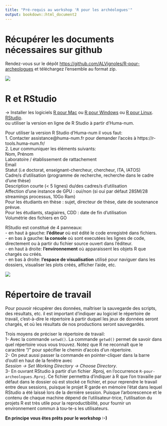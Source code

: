 ```yaml
---
title: "Pré-requis au workshop 'R pour les archéologues'"
output: bookdown::html_document2
---
```


# Récupérer les documents nécessaires sur github
Rendez-vous sur le dépôt [https://github.com/ALVignoles/R-pour-archeologues](https://github.com/ALVignoles/R-pour-archeologues) et téléchargez l'ensemble au format zip.  

![](figures/github.png)


# R et RStudio
-> Installer les logiciels 
[R pour Mac](https://external.ink?to=/cran.r-project.org/bin/macosx/) ou [R pour Windows](https://external.ink?to=/cran.r-project.org/bin/windows/base/) ou [R pour Linux](https://external.ink?to=/cran.r-project.org/bin/linux/).\
[RStudio](https://external.ink?to=/rstudio.com/products/rstudio/download/).\
ou utiliser la version en ligne de R Studio à partir d'Huma-num.\

Pour utiliser la version R Studio d'Huma-num il vous faut:\
1. Contacter assistance@huma-num.fr pour demander l'accès à https://r-tools.huma-num.fr/ \
2. Leur communiquer les éléments suivants:\
Nom, Prénom\
Laboratoire / établissement de rattachement\
Email\
Statut (i.e doctorat, enseignant-chercheur, chercheur, ITA, IATOS)\
Cadre/s d’utilisation (programme de recherche, recherche dans le cadre d’une thèse)\
Description courte (< 5 lignes) du/des cadres/s d’utilisation\
Affection d’une instance de GPU : oui/non (si oui par défaut 28SM/28 streamings processus, 10Go Ram)\
Pour les étudiants en thèse : sujet, directeur de thèse, date de soutenance prévue.\
Pour les étudiants, stagiaires, CDD : date de fin d’utilisation\
Volumétrie des fichiers en GO\

RStudio est constitué de 4 panneaux:  
- en haut à gauche: **l'éditeur** où est édité le code enregistré dans fichiers.  
- en bas à gauche: **la console** où sont executées les lignes de code, directement ou à partir du fichier source ouvert dans l'éditeur.  
- en haut à droite: **l'environnement** où apparaissent les objets R que chargés ou créés.  
- en bas à droite: **l'espace de visualisation** utilisé pour naviguer dans les dossiers, visualiser les plots créés, afficher l'aide, etc.  

![](figures/rstudio.png)  


# Répertoire de travail
Pour pouvoir récupérer des données, maîtriser la sauvegarde des scripts, des résultats, etc. il est important d'indiquer au logiciel le répertoire de travail, c’est-à-dire le répertoire à partir duquel les jeux de données seront chargés, et où les résultats de nos productions seront sauvegardés.  

Trois moyens de préciser le répertoire de travail:  
1- Avec la commande `setwd()`. La commande `getwd()` permet de savoir dans quel répertoire vous vous trouvez. Notez que R ne reconnaît que le caractère “/” pour spécifier le chemin d’accès d’un répertoire.  
2- On peut aussi passer la commande en pointer-cliquer dans la barre d'outil en haut de la fenêtre avec  
*Session -> Set Working Directory -> Choose Directory*.  
3- En ouvrant RStudio à partir d'un fichier .Rproj, en l'occurrence `R-pour-archeologues.Rproj`. Ce fichier permettra d'indiquer à R que l'on travaille par défaut dans le dossier où est stocké ce fichier, et pour reprendre le travail entre deux sessions, puisque le projet R garde en mémoire l'état dans lequel RStudio a été laissé lors de la dernière session. Puisque l'arborescence et le contenu de chaque machine dépend de l'utilisateur-trice, l'utilisation du projets R est très utile pour la reproductibilité, pour fournir un environnement commun à tou-te-s les utilisateurs.  

**En principe vous êtes prêts pour le workshop :-)**
